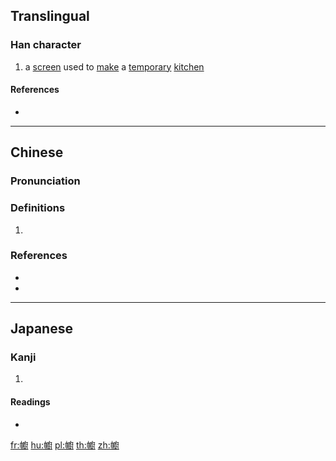 ==Translingual==

===Han character===
{{Han char|rn=50|rad=巾|as=15|sn=18|four=40240|canj=LBIGI|ids=⿰巾廚}}

# a [[screen]] used to [[make]] a [[temporary]] [[kitchen]]

====References====
* {{Han ref|kx=0338.040|dkj=09134|dj=0644.350|hdz=10758.040|uh=5E6E|ud=24174|bh=EFC6|bd=61382}}

----

==Chinese==
{{zh-forms}}

===Pronunciation===
{{zh-pron
|m=chú
|c=cyu4,ceoi1,cyu1
|mc=y
|oc=y
|cat=
}}

===Definitions===
{{zh-hanzi}}

# {{rfdef|zh}}

===References===
* {{R:twedu|C03204}}
* {{R:yue:Hanzi}}

----

==Japanese==

===Kanji===
{{ja-kanji|grade=|rs=巾15}}

# {{defn|lang=ja|sort=巾15}}

====Readings====
* {{ja-readings|on=[[ちゅ]] (chu), [[じう]] (jiu)|kun=[[とばり]] (tobari), [[かや]] (kaya)}}

[[fr:幮]]
[[hu:幮]]
[[pl:幮]]
[[th:幮]]
[[zh:幮]]